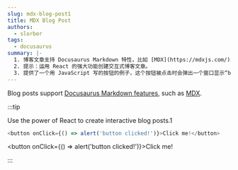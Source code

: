 ```yaml
---
slug: mdx-blog-post1
title: MDX Blog Post
authors:
  - slorber
tags:
  - docusaurus
summary: |-
  1. 博客文章支持 Docusaurus Markdown 特性，比如 [MDX](https://mdxjs.com/)。
  2. 提示：运用 React 的强大功能创建交互式博客文章。
  3. 提供了一个用 JavaScript 写的按钮的例子，这个按钮被点击时会弹出一个窗口显示“button clicked!”。
---
```


Blog posts support [Docusaurus Markdown features](https://docusaurus.io/docs/markdown-features), such as [MDX](https://mdxjs.com/).

:::tip

Use the power of React to create interactive blog posts.1

```js
<button onClick={() => alert('button clicked!')}>Click me!</button>
```

<button onClick={() => alert('button clicked!')}>Click me!</button>

:::
